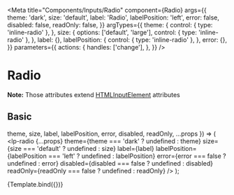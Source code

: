 

<Meta
  title="Components/Inputs/Radio"
  component={Radio}
  args={{
    theme: 'dark',
    size: 'default',
    label: 'Radio',
    labelPosition: 'left',
    error: false,
    disabled: false,
    readOnly: false,
  }}
  argTypes={{
    theme: {
      control: { type: 'inline-radio' },
    },
    size: {
      options: ['default', 'large'],
      control: { type: 'inline-radio' },
    },
    label: {},
    labelPosition: {
      control: { type: 'inline-radio' },
    },
    error: {},
  }}
  parameters={{
    actions: {
      handles: ['change'],
    },
  }}
/>

# Radio

<ArgsTable of={Radio} />

**Note:** Those attributes extend [HTMLInputElement](https://www.w3schools.com/tags/tag_input.asp) attributes

## Basic

  theme,
  size,
  label,
  labelPosition,
  error,
  disabled,
  readOnly,
  ...props
}) => (
  <lp-radio
    {...props}
    theme={theme === 'dark' ? undefined : theme}
    size={size === 'default' ? undefined : size}
    label={label}
    labelPosition={labelPosition === 'left' ? undefined : labelPosition}
    error={error === false ? undefined : error}
    disabled={disabled === false ? undefined : disabled}
    readOnly={readOnly === false ? undefined : readOnly}
  />
);

<Canvas>
  <Story name="Basic">
    {Template.bind({})}
  </Story>
</Canvas>
